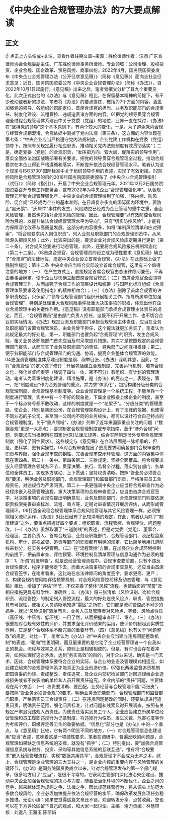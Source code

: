 # 《中央企业合规管理办法》的7大要点解读
## 正文
☝ 点击上方头像或+关注，查看作者往期文章~来源：胜伦律师作者：汪翊 广东省律师协会合规委副主任、广东胜伦律师事务所律师。专业领域：公司治理、股权投资、企业合规、国企改革、贸易风控、商事纠纷。2022年4月，国务院国资委发布《中央企业合规管理办法（公开征求意见稿）》（简称《意见稿》）面向全社会征求意见；近日，国务院国资委公布《中央企业合规管理办法》（简称《办法》），自2022年10月1日起施行。《意见稿》出来之后，笔者曾撰文分析了其九个重要变化，此次正式出台的《办法》与《意见稿》相比，在保留基本精神的前提下，有不少改动或者新的提法，笔者将《办法》的要点提炼、概括为7个方面的内容，涵盖加强党的领导、各组织的职能定位、首席合规官的担当、业务及职能部门的合规责任、制度化建设、流程管控、违规追责诸方面的内容。01把党的领导贯穿合规管理全过程合规管理体系建设中关于党委（党组）的地位，业界一直在探讨，《办法》在“坚持党的领导”这个基本原则下，有两个较大的变化，一是，为了避免党内合规与经营合规相混淆，合规依据中删掉了党内法规（第三条），这方面的内容体现在第七条：“中央企业应当严格遵守党内法规制度，企业党建工作机构在党委（党组）领导下，按照有关规定履行相应职责，推动相关党内法规制度有效贯彻落实”；二是，确定党委（党组）的合规职责，“发挥把方向、管大局、促落实的领导作用”，落实全面依法治国战略部署有关要求，把党的领导贯穿合规管理全过程，推动合规要求在本企业得到严格遵循和落实，不断提升依法合规经营管理水平。笔者认为这个规定与ISO37301国际标准中关于组织领导作用的表述，实现了有效衔接。02防控风险是合规管理的目的2018年国务院国资委颁布了《中央企业合规管理指引（试行）》（简称《指引》），开启了中央企业合规管理元年。2021年12月3日国务院国资委召开专题工作部署会，宣布2022年为中央企业“合规管理强化年”。从合规管理元年到合规管理强化年，中央企业的合规管理得到了加强，“强内控、防风险、促合规”已经成为企业的基本准则，在日趋复杂多变的国际国内环境中，要防止“黑天鹅”、“灰犀牛”事件的发生，风险防控已经成为企业管理的重中之重，全面风险管理，当然也包括对合规风险的管理，因此，合规管理要“以有效防控合规风险为目的，以提升依法合规经营管理水平为导向”，只有“切实防控风险”，才能有力保障深化改革与高质量发展。这部分的内容很多，如将“编制风险清单和应对预案”、“将合规要求纳入岗位职责”，列入业务及职能部门的合规管理职责中，从风险源头把控风险；此外，比较突出的是，要求企业对合规风险库定期进行更新（第二十条），对合规风险要进行动态管理，此外，还要将合规风险报告机制常态化（第二十二条）。03首席合规官、合规管理员的设立成为硬性要求《意见稿》确立了“合规官”的法律地位，规定中央企业设立首席合规官，《办法》在此基础上做了强制性规定：第十二条 中央企业应当结合实际设立首席合规官，这里有三个值得注意的地方：（一） 在产生方式上，直接规定首席合规官由总法律顾问兼任，不再由董事会确定，便于企业尽快确立起首席合规官模式；（二）首席合规官全面领导合规管理工作，从而加强了合规工作的顶层设计和统筹（与国际化标准组织《合规管理体系要求及使用指南》的精神相吻合）；（三）《办法》删除了首席合规官的许多职责规定，只保留了“领导合规管理部门组织开展相关工作，指导所属单位加强合规管理”，特别是处理重大合规风险事件及重大决策事项的职权，体现出他在企业合规管理中的关键性作用。《意见稿》没有职能部门承担合规管理主体责任的规定，而且，“合规管理员”是由部门负责人担任，这既不利于开展工作、也不切合企业的实际情况。《办法》规定业务及职能部门承担合规管理主体责任，应当在业务及职能部门设置合规管理员，由业务骨干担任，这个提法就更加务实了。笔者认为此规定最大的好处是，第一，职能部门也要负起“合规管理”的职责，发生合规风险，相关业务及职能部门首先应当及时采取应对措施，其次才是按照规定向合规管理部门报告，从而压实了业务及职能部门的责任，避免部门之间互相推诿；第二，便于各职能部门与合规管理部门的沟通、协调，提高企业整体合规管理的效能。04更强调管理制度体系建设制度是纲、纲举目张，《办法》深明其意，因此，它对“合规管理”的定义做了修订：开展包括建立合规制度、完善运行机制、培育合规文化、强化监督问责等（强调了四位一体、密不可分）有组织、有计划的管理活动。笔者认为着重制度化建设、精准施策，是《办法》的亮点之一，表现在，第一，把“制度建设”作为合规管理的重点，并力求“体系化”，包括构建分级分类的合规管理制度、合规管理基本制度等。企业合规管理是一个系统工程，不能单靠一个制度进行管理，实务中有一个不好的现象是，下属企业照搬上级企业的制度，甚至于一个标点符号都不敢改动，这样的制度就是一个“花架子”。“分级分类”的管理思路，使企业、特别是集团公司，在合规管理架构设计上，有了法律的依据、也使得不同业态的子公司、甚至同一公司内不同的业务板块，都可以设计符合自己特点的合规管理制度。关于“重点领域”，《办法》列举了近年来国家重点关注的问题（“数据合规”更是一大亮点），要求制定合规管理制度或专项指南，至于“涉外合规”问题，则要求应当根据所在国家(地区)法律法规等，结合实际制定涉外专项合规管理制度（强化了钢性要求）。这些规定与《意见稿》在立法层面是一脉相承的，但是，更科学、更有实操性。05对合规审查提出了更高要求明确各部门合规审查的职责与界限，强化合规审查的钢性、完善合规审查闭环管理，这方面的内容集中体现在第四条、第二十一条中。第四条第二、三款规定，坚持全面覆盖。将合规要求嵌入经营管理各领域各环节，贯穿决策、执行、监督全过程，落实到各部门、各单位和全体员工，实现多方联动、上下贯通；坚持权责清晰。按照“管业务必须管合规”要求，明确业务及职能部门、合规管理部门和监督部门职责，严格落实员工合规责任，对违规行为严肃问责。第二十一条更强调中央企业应当将合规审查作为必经程序嵌入经营管理流程，重大决策事项的合规审查意见，应当由首席合规官签字，对决策事项的合规性提出明确意见，业务及职能部门、合规管理部门则要依据职责权限完善审查标准、流程、重点等，定期对审查情况开展后评估，从而形成管理闭环。06打造全流程合规管理体系合规风险管理与其它风险管理一样，必须按照相关流程运作，《办法》对此已经有了比较清晰的规定，在此，笔者认为除了“制度建设”之外，要重点把握好四个要点：组织职责、流程管控、合规评价、问题整改。（一）《办法》虽然取消了“三道防线”的表述，但是对党委（党组）、董事会、经理层、主要负责人、首席合规官、业务及职能部门、合规管理部门、及纪检监察机构、审计、巡视监督、追责等部门的职责都有明确的规定，它比简单地用几道防线来划分，在实务中更管用。（二）在“流程管控”方面，在加强企业合规环境控制的前提下，把前置审查、评估预警、环境控制及清单管理与信息沟通作为必须的程序：1、所谓“前置审查”，就是说经营管理流程中，合规审查要前置，只有不违反合规性要求，程序才能够走下去，而重大决策事项的合规审查意见，还应当由首席合规官签字，在笔者看来，这比站在总法律顾问的角度签字，要求更高、更严；2、构建合规内控风险评估预警机制，对合规风险管控前移及动态管理，与《意见稿》相比，增加了“评估”环节，不仅完善了整体“风控”流程，也使后面的“预警”及相应措施更具有科学性、准确性；3、《办法》将三张清单（风险识别、岗位合规职责、流程管控）的制定列入管控流程，最大的好处是使风险点、职责、管控措施具有可视性，使相关人员清晰地知道“雷区”之所在，它们都是流程管控必不可少的抓手，就以“风险识别”清单而言，业务人员及管理者对风险点、等级、风险点性质（高压线、中压线、低压线）一目了然，从而把握审查环节、重点。（三）《办法》很重视对合规有效性的评价，并要求强化评价结果的运用，使评价机制起到实质性作用，它是整个合规体系不断完善的重要环节。（四）《意见稿》也有关于“问题整改”的规定，对比一下，笔者认为《办法》对“中央企业应当建立违规问题整改机制”的表述，“靶向”性更明确、而且最重要的是它给了企业经营管理者一个自我纠正的机会。流程与效率之关系，原则上是相辅相成的，但是，有时也会存在着冲突，如何处理好这对矛盾，达到“务实高效”的目的，对于企业来说，确实是一门艺术，因此，合规管理体系要符合企业的实际，与企业的业态及管理模式相适应，如此建立起来的合规管理体系才能真正为企业创造价值。07强化两级监督追责机制即国资委的约谈、责成整改、责任追究，及企业内部纪检监部门对因违规给企业造成损失或者不良影响的单位和人员开展责任追究。企业内部的“责任”问题，主要体现在两个方面：（一）权责要清晰、要匹配，业务经营与合规管理不能“两张皮”，要按照“管业务必须管合规”的要求，明确业务及职能部门、合规管理部门和监督部门职责，严格落实员工合规责任；（二）在违规问题整改的同时，还要依规进行追责问责，明确责任范围，细化问责标准，针对问题和线索及时开展调查，按照有关规定严肃追究违规人员责任。为使责任落实到员工个人，企业应当建立所属单位经营管理和员工履职违规行为记录制度，将违规行为性质、发生次数、危害程度等作为考核评价、职级评定等工作的重要依据。“信息化”部分也是《办法》中的一个重点，与《意见稿》比较，它有两个明显不同的地方，（一）对合规管理信息化建设用“应当”表述，意味着这是一项硬性要求，笔者在调研中，普遍反映的问题是，合规管理如果缺乏信息系统的支撑，就没有“抓手”；（二）特别提出，要“加强合规管理信息系统与财务、投资、采购等其他信息系统的互联互通”，惟有将“合规要求”嵌入经营管理流程、实现“数据共用共享”，合规管理才不会成为无本之木。综上，合规管理是企业管理的三大支柱之一，是企业内控的重要内容与风险管理的关键环节，《办法》是国务院国资委成立以来，针对合规管理发布的第一个部门规章，很多地方用了“应当”，是很不寻常的，它表明主管部门深化法治央企建设、推动中央企业加强合规管理的决心与力度，随着法治化环境的不断优化，企业之间的竞争，越来越体现为规则之争、法律之争，因此规范经营行为，将从源头上防范大多数合规风险，企业必须加快提升依法合规经营的水平，确保改革发展各项任务稳步推进。无讼小编：如果您觉得这篇文章还不错，欢迎转发分享、点赞收藏，您也可以在下方评论区留下自己的观点，和大家一起讨论。主编：靖力责编：林慧审核：刘逸凡 王雅玉 陈丽娟 